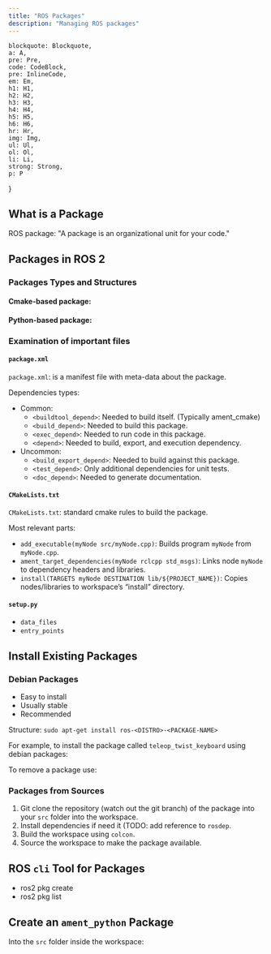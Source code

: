 ```yaml
---
title: "ROS Packages"
description: "Managing ROS packages"
---
```


    blockquote: Blockquote,
    a: A,
    pre: Pre,
    code: CodeBlock,
    pre: InlineCode,
    em: Em,
    h1: H1,
    h2: H2,
    h3: H3,
    h4: H4,
    h5: H5,
    h6: H6,
    hr: Hr,
    img: Img,
    ul: Ul,
    ol: Ol,
    li: Li,
    strong: Strong,
    p: P
}


## What is a Package

ROS package: "A package is an organizational unit for your code."

## Packages in ROS 2

### Packages Types and Structures

#### Cmake-based package:

<Terminal
    title="ament_cmake package structure"
    prompt={false}
    content="my_package/\
├── CMakeLists.txt\
├── include/my_package/\
├── package.xml\
└── src/"
/>

#### Python-based package:

<Terminal
    title="ament_python package structure"
    prompt={false}
    content="my_package/\
├── package.xml\
├── resource/my_package\
├── setup.cfg\
├── setup.py\
└── my_package/"
/>

### Examination of important files

#### `package.xml`

`package.xml`: is a manifest file with meta-data about the package.

Dependencies types:
- Common:
    - `<buildtool_depend>`: Needed to build itself. (Typically ament_cmake)
    - `<build_depend>`: Needed to build this package.
    - `<exec_depend>`: Needed to run code in this package.
    - `<depend>`: Needed to build, export, and execution dependency.
- Uncommon:
    - `<build_export_depend>`: Needed to build against this package.
    - `<test_depend>`: Only additional dependencies for unit tests.
    - `<doc_depend>`: Needed to generate documentation.

#### `CMakeLists.txt`

`CMakeLists.txt`: standard cmake rules to build the package.

Most relevant parts:
- `add_executable(myNode src/myNode.cpp)`: Builds program `myNode` from `myNode.cpp`.
- `ament_target_dependencies(myNode rclcpp std_msgs)`: Links node `myNode` to dependency headers and libraries.
- `install(TARGETS myNode DESTINATION lib/${PROJECT_NAME})`: Copies nodes/libraries to workspace’s “install” directory.

#### `setup.py`

- `data_files`
- `entry_points`

## Install Existing Packages

### Debian Packages

- Easy to install
- Usually stable
- Recommended

Structure: `sudo apt-get install ros-<DISTRO>-<PACKAGE-NAME>`

For example, to install the package called `teleop_twist_keyboard` using debian packages:

<Important
    note="When installing ros packages using debian packages replace '_' with '-'"
/>

<Terminal
    title="install packages from debian packages"
    content="sudo apt-get install ros-humble-teleop-twist-keyboard"
/>

To remove a package use:

<Terminal
    title="remove a package (but not dependencies)"
    content="sudo apt-get remove ros-<DISTRO>-<PACKAGE-NAME>"
/>

### Packages from Sources

1. Git clone the repository (watch out the git branch) of the package into your `src` folder into the workspace.
2. Install dependencies if need it (TODO: add reference to `rosdep`.
3. Build the workspace using `colcon`.
4. Source the workspace to make the package available.

## ROS `cli` Tool for Packages

- ros2 pkg create
- ros2 pkg list

## Create an `ament_python` Package

Into the `src` folder inside the workspace:

<Terminal
    title="create a ament_python package"
    content="cd ~/ros2_ws/src/\
    ros2 pkg create my_package --build-type ament_python --dependencies rclpy std_msgs"
/>

<Important
    note="Don't forget to build and source the workspace after adding packages to it."
/>
